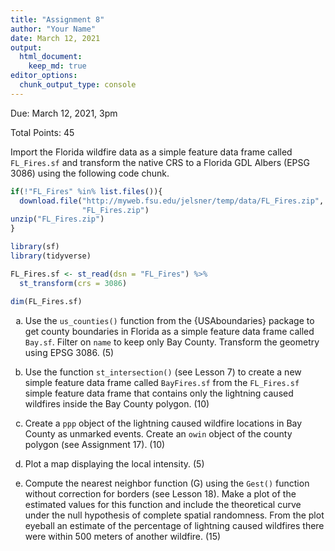 ```yaml
---
title: "Assignment 8"
author: "Your Name"
date: March 12, 2021
output: 
  html_document:
    keep_md: true
editor_options: 
  chunk_output_type: console
---
```


Due: March 12, 2021, 3pm

Total Points: 45

Import the Florida wildfire data as a simple feature data frame called `FL_Fires.sf` and transform the native CRS to a Florida GDL Albers (EPSG 3086) using the following code chunk.
```r
if(!"FL_Fires" %in% list.files()){
  download.file("http://myweb.fsu.edu/jelsner/temp/data/FL_Fires.zip",
                "FL_Fires.zip")
unzip("FL_Fires.zip")
}

library(sf)
library(tidyverse)

FL_Fires.sf <- st_read(dsn = "FL_Fires") %>%
  st_transform(crs = 3086)

dim(FL_Fires.sf)
```

(a) Use the `us_counties()` function from the {USAboundaries} package to get county boundaries in Florida as a simple feature data frame called `Bay.sf`. Filter on `name` to keep only Bay County. Transform the geometry using EPSG 3086. (5)

(b) Use the function `st_intersection()` (see Lesson 7) to create a new simple feature data frame called `BayFires.sf` from the `FL_Fires.sf` simple feature data frame that contains only the lightning caused wildfires inside the Bay County polygon. (10)

(c) Create a `ppp` object of the lightning caused wildfire locations in Bay County as unmarked events. Create an `owin` object of the county polygon (see Assignment 17). (10)

(d) Plot a map displaying the local intensity. (5)

(e) Compute the nearest neighbor function (G) using the `Gest()` function without correction for borders (see Lesson 18). Make a plot of the estimated values for this function and include the theoretical curve under the null hypothesis of complete spatial randomness. From the plot eyeball an estimate of the percentage of lightning caused wildfires there were within 500 meters of another wildfire. (15)
